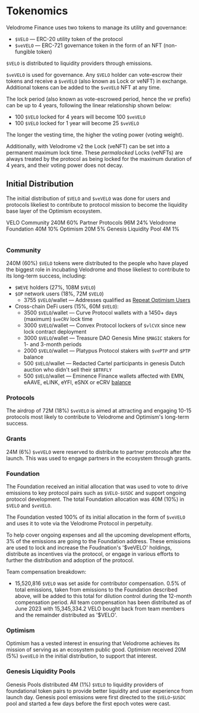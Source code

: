 
# Tokenomics

Velodrome Finance uses two tokens to manage its utility and governance:

- `$VELO` &mdash; ERC-20 utility token of the protocol
- `$veVELO` &mdash; ERC-721 governance token in the form of an NFT
  (non-fungible token)

`$VELO` is distributed to liquidity providers through emissions.

`$veVELO` is used for governance. Any `$VELO` holder can vote-escrow their tokens and
receive a `$veVELO` (also known as Lock or veNFT) in exchange. Additional tokens can be
added to the `$veVELO` NFT at any time.

The lock period (also known as vote-escrowed period, hence the _ve_ prefix) can be up
to 4 years, following the linear relationship shown below:

- 100 `$VELO` locked for 4 years will become 100 `$veVELO`
- 100 `$VELO` locked for 1 year will become 25 `$veVELO`

The longer the vesting time, the higher the voting power (voting weight).

Additionally, with Velodrome v2 the Lock (veNFT) can be set into a permanent maximum
lock time. These _permalocked_ Locks (veNFTs) are always treated by the protocol as
being locked for the maximum duration of 4 years, and their voting power does
not decay.

## Initial Distribution

The initial distribution of `$VELO` and `$veVELO` was done for users and
protocols likeliest to contribute to protocol mission to become the liquidity
base layer of the Optimism ecosystem.

<Table striped>
  <Table.Head>
    <Table.HeadCell className="w-3/4">VELO</Table.HeadCell>
    <Table.HeadCell></Table.HeadCell>
    <Table.HeadCell></Table.HeadCell>
  </Table.Head>
  <Table.Body>
    <Table.Row>
      <Table.Cell>Community</Table.Cell>
      <Table.Cell>240M</Table.Cell>
      <Table.Cell>60%</Table.Cell>
    </Table.Row>
    <Table.Row>
      <Table.Cell>Partner Protocols</Table.Cell>
      <Table.Cell>96M</Table.Cell>
      <Table.Cell>24%</Table.Cell>
    </Table.Row>
    <Table.Row>
      <Table.Cell>Velodrome Foundation</Table.Cell>
      <Table.Cell>40M</Table.Cell>
      <Table.Cell>10%</Table.Cell>
    </Table.Row>
    <Table.Row>
      <Table.Cell>Optimism</Table.Cell>
      <Table.Cell>20M</Table.Cell>
      <Table.Cell>5%</Table.Cell>
    </Table.Row>
    <Table.Row>
      <Table.Cell>Genesis Liquidity Pool</Table.Cell>
      <Table.Cell>4M</Table.Cell>
      <Table.Cell>1%</Table.Cell>
    </Table.Row>
  </Table.Body>
</Table>

### Community

240M (60%) `$VELO` tokens were distributed to the people who have played the
biggest role in incubating Velodrome and those likeliest to contribute to its
long-term success, including:

- `$WEVE` holders (27%, 108M `$VELO`)
- `$OP` network users (18%, 72M `$VELO`)
  - 3755 `$VELO`/wallet &mdash; Addresses qualified as [Repeat Optimism Users](https://community.optimism.io/docs/governance/airdrop-1/#optimism-early-adopters)
- Cross-chain DeFi users (15%, 60M `$VELO`):
  - 3500 `$VELO`/wallet &mdash; Curve Protocol wallets with a 1450+ days (maximum) `$veCRV` lock time
  - 3000 `$VELO`/wallet &mdash; Convex Protocol lockers of `$vlCVX` since new lock contract deployment
  - 3000 `$VELO`/wallet &mdash; Treasure DAO Genesis Mine `$MAGIC` stakers for 1- and 3-month periods
  - 2000 `$VELO`/wallet &mdash; Platypus Protocol stakers with `$vePTP` and `$PTP` balance
  - 500 `$VELO`/wallet &mdash; Redacted Cartel participants in genesis Dutch auction who didn't sell their `$BTRFLY`
  - 500 `$VELO`/wallet &mdash; Eminence Finance wallets affected with EMN, eAAVE, eLINK, eYFI, eSNX or eCRV [balance](https://github.com/banteg/your-eminence/blob/master/shot/01-balances.toml)

### Protocols

The airdrop of 72M (18%) `$veVELO` is aimed at attracting and engaging 10-15
protocols most likely to contribute to Velodrome and Optimism's long-term
success.

### Grants

24M (6%) `$veVELO` were reserved to distribute to partner protocols after the
launch. This was used to engage partners in the ecosystem through grants.

### Foundation

The Foundation received an initial allocation that was used to vote
to drive emissions to key protocol pairs such as `$VELO-$USDC` and support
ongoing protocol development.
The total Foundation allocation was 40M (10%) in `$VELO` and `$veVELO`.

The Foundation vested 100% of its initial allocation in the form of
`$veVELO` and uses it to vote via the Velodrome Protocol in perpetuity.

To help cover ongoing expenses and all the upcoming development efforts, 3% of the
emissions are going to the Foundation address. These emissions are used to lock and
increase the Foudnation's '$veVELO' holdings, distribute as incentives via the
protocol, or engage in various efforts to further the distribution and adoption of
the protocol.

Team compensation breakdown:

- 15,520,816 `$VELO` was set aside for contributor compensation. 0.5% of total emissions, taken from
  emissions to the Foundation described above, will be added to this total for dilution control
  during the 12-month compensation period. All team compensation has been distributed as of June
  2023 with 15,345,334.2 VELO bought back from team members and the remainder distributed as '$VELO'.

### Optimism

Optimism has a vested interest in ensuring that Velodrome achieves its
mission of serving as an ecosystem public good. Optimism received 20M (5%)
`$veVELO` in the initial distribution, to support that interest.

### Genesis Liquidity Pools

Genesis Pools distributed 4M (1%) `$VELO` to liquidity providers of
foundational token pairs to provide better liquidity and user experience from
launch day. Genesis pool emissions were first directed to the
`$VELO`-`$USDC` pool and started a few days before the first epoch votes were cast.
